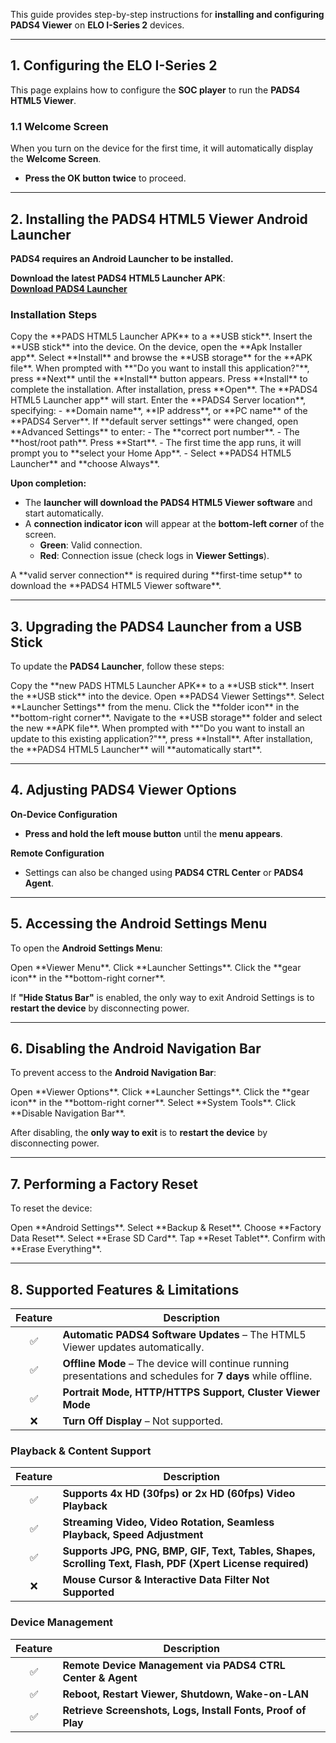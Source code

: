 This guide provides step-by-step instructions for **installing and configuring PADS4 Viewer** on **ELO I-Series 2** devices.  

---

## **1. Configuring the ELO I-Series 2**  

This page explains how to configure the **SOC player** to run the **PADS4 HTML5 Viewer**.  

### **1.1 Welcome Screen**  

When you turn on the device for the first time, it will automatically display the **Welcome Screen**.  
- **Press the OK button twice** to proceed.  

---

## **2. Installing the PADS4 HTML5 Viewer Android Launcher**  

**PADS4 requires an Android Launcher to be installed.**  

 **Download the latest PADS4 HTML5 Launcher APK**:  
**[Download PADS4 Launcher](http://go.pads4.com/?fwlink=1004)**  

### **Installation Steps**  

<Steps>  
  <Step title="Step One">  
    Copy the **PADS HTML5 Launcher APK** to a **USB stick**.  
  </Step>  
  <Step title="Step Two">  
    Insert the **USB stick** into the device.  
  </Step>  
  <Step title="Step Three">  
    On the device, open the **Apk Installer app**.  
  </Step>  
  <Step title="Step Four">  
    Select **Install** and browse the **USB storage** for the **APK file**.  
  </Step>  
  <Step title="Step Five">  
    When prompted with **"Do you want to install this application?"**, press **Next** until the **Install** button appears.  
  </Step>  
  <Step title="Step Six">  
    Press **Install** to complete the installation.  
  </Step>  
  <Step title="Step Seven">  
    After installation, press **Open**.  
  </Step>  
  <Step title="Step Eight">  
    The **PADS4 HTML5 Launcher app** will start. Enter the **PADS4 Server location**, specifying:  
    - **Domain name**, **IP address**, or **PC name** of the **PADS4 Server**.  
  </Step>  
  <Step title="Step Nine - *Optional*" >  
    If **default server settings** were changed, open **Advanced Settings** to enter:  
    - The **correct port number**.  
    - The **host/root path**.  
  </Step>  
  <Step title="Step Ten">  
    Press **Start**.  
    - The first time the app runs, it will prompt you to **select your Home App**.  
    - Select **PADS4 HTML5 Launcher** and **choose Always**.  
  </Step>  
</Steps>  

**Upon completion:**  
- The **launcher will download the PADS4 HTML5 Viewer software** and start automatically.  
- A **connection indicator icon** will appear at the **bottom-left corner** of the screen.  
  - **Green**: Valid connection.  
  - **Red**: Connection issue (check logs in **Viewer Settings**).  

<Warning>  
A **valid server connection** is required during **first-time setup** to download the **PADS4 HTML5 Viewer software**.  
</Warning>  

---

## **3. Upgrading the PADS4 Launcher from a USB Stick**  

To update the **PADS4 Launcher**, follow these steps:  

<Steps>  
  <Step title="Step One">  
    Copy the **new PADS HTML5 Launcher APK** to a **USB stick**.  
  </Step>  
  <Step title="Step Two">  
    Insert the **USB stick** into the device.  
  </Step>  
  <Step title="Step Three">  
    Open **PADS4 Viewer Settings**.  
  </Step>  
  <Step title="Step Four">  
    Select **Launcher Settings** from the menu.  
  </Step>  
  <Step title="Step Five">  
    Click the **folder icon** in the **bottom-right corner**.  
  </Step>  
  <Step title="Step Six">  
    Navigate to the **USB storage** folder and select the new **APK file**.  
  </Step>  
  <Step title="Step Seven">  
    When prompted with **"Do you want to install an update to this existing application?"**, press **Install**.  
  </Step>  
  <Step title="Step Eight">  
    After installation, the **PADS4 HTML5 Launcher** will **automatically start**.  
  </Step>  
</Steps>  

---

## **4. Adjusting PADS4 Viewer Options**  

**On-Device Configuration**  
- **Press and hold the left mouse button** until the **menu appears**.  

**Remote Configuration**  
- Settings can also be changed using **PADS4 CTRL Center** or **PADS4 Agent**.  

---

## **5. Accessing the Android Settings Menu**  

To open the **Android Settings Menu**:  

<Steps>  
  <Step title="Step One">  
    Open **Viewer Menu**.  
  </Step>  
  <Step title="Step Two">  
    Click **Launcher Settings**.  
  </Step>  
  <Step title="Step Three">  
    Click the **gear icon** in the **bottom-right corner**.  
  </Step>  
</Steps>  

<Warning>If **"Hide Status Bar"** is enabled, the only way to exit Android Settings is to **restart the device** by disconnecting power.</Warning>  

---

## **6. Disabling the Android Navigation Bar**  

To prevent access to the **Android Navigation Bar**:  

<Steps>  
  <Step title="Step One">  
    Open **Viewer Options**.  
  </Step>  
  <Step title="Step Two">  
    Click **Launcher Settings**.  
  </Step>  
  <Step title="Step Three">  
    Click the **gear icon** in the **bottom-right corner**.  
  </Step>  
  <Step title="Step Four">  
    Select **System Tools**.  
  </Step>  
  <Step title="Step Five">  
    Click **Disable Navigation Bar**.  
  </Step>  
</Steps>  

<Warning>After disabling, the **only way to exit** is to **restart the device** by disconnecting power.</Warning>  

---

## **7. Performing a Factory Reset**  

To reset the device:  

<Steps>  
  <Step title="Step One">  
    Open **Android Settings**.  
  </Step>  
  <Step title="Step Two">  
    Select **Backup & Reset**.  
  </Step>  
  <Step title="Step Three">  
    Choose **Factory Data Reset**.  
  </Step>  
  <Step title="Step Four - *Optional*" >  
    Select **Erase SD Card**.  
  </Step>  
  <Step title="Step Five">  
    Tap **Reset Tablet**.  
  </Step>  
  <Step title="Step Six">  
    Confirm with **Erase Everything**.  
  </Step>  
</Steps>  

---

## **8. Supported Features & Limitations**  

| Feature | Description |  
|:------:|------------|  
| ✅ | **Automatic PADS4 Software Updates** – The HTML5 Viewer updates automatically. |  
| ✅ | **Offline Mode** – The device will continue running presentations and schedules for **7 days** while offline. |  
| ✅ | **Portrait Mode, HTTP/HTTPS Support, Cluster Viewer Mode** |  
| ❌ | **Turn Off Display** – Not supported. |  

### **Playback & Content Support**  

| Feature | Description |  
|:------:|------------|  
| ✅ | **Supports 4x HD (30fps) or 2x HD (60fps) Video Playback** |  
| ✅ | **Streaming Video, Video Rotation, Seamless Playback, Speed Adjustment** |  
| ✅ | **Supports JPG, PNG, BMP, GIF, Text, Tables, Shapes, Scrolling Text, Flash, PDF (Xpert License required)** |  
| ❌ | **Mouse Cursor & Interactive Data Filter Not Supported** |  

### **Device Management**  

| Feature | Description |  
|:------:|------------|  
| ✅ | **Remote Device Management via PADS4 CTRL Center & Agent** |  
| ✅ | **Reboot, Restart Viewer, Shutdown, Wake-on-LAN** |  
| ✅ | **Retrieve Screenshots, Logs, Install Fonts, Proof of Play** |  
